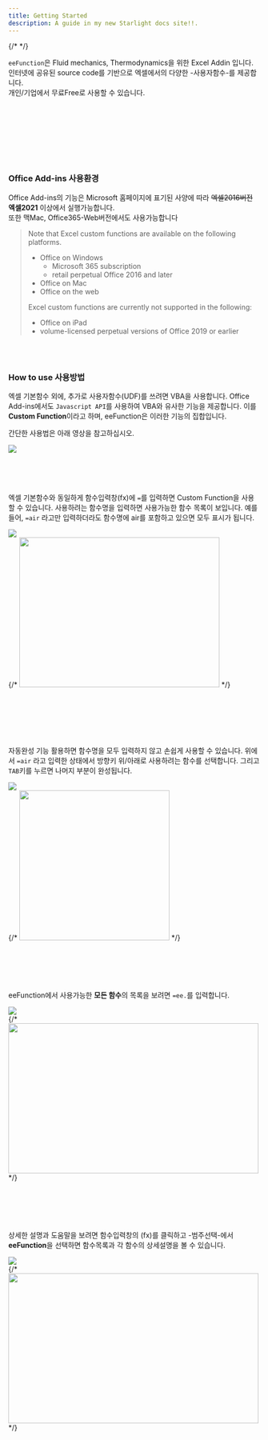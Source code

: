 ```yaml
---
title: Getting Started
description: A guide in my new Starlight docs site!!.
---
```




{/* <Discord title="Have a question or want to get involved?" cta="Join our Discord"/> */}



`eeFunction`은 Fluid mechanics, Thermodynamics을 위한 Excel Addin 입니다.
인터넷에 공유된 source code를 기반으로 엑셀에서의 다양한 -사용자함수-를 제공합니다.    
개인/기업에서 무료Free로 사용할 수 있습니다.

<br/>

<LinkCard
  title="Goto installation manual page"
  description="아직 본 페이지는 작성 중입니다. 위 사이트에서 설치하세요"
  href="https://theangkko.github.io/eefunctionmanual"
/>


<br/><br/>

<br/><br/>


### Office Add-ins 사용환경

Office Add-ins의 기능은 Microsoft 홈페이지에 표기된 사양에 따라 ~~엑셀2016버전~~ __엑셀2021__ 이상에서 실행가능합니다.   
또한 맥Mac, Office365-Web버전에서도 사용가능합니다


> Note that Excel custom functions are available on the following platforms.
> - Office on Windows
>     - Microsoft 365 subscription
>     - retail perpetual Office 2016 and later
> - Office on Mac
> - Office on the web      
>    
> Excel custom functions are currently not supported in the following:   
> - Office on iPad
> - volume-licensed perpetual versions of Office 2019 or earlier


<br/> 
<br/> 


### How to use 사용방법
엑셀 기본함수 외에, 추가로 사용자함수(UDF)를 쓰려면 VBA을 사용합니다.
Office Add-ins에서도 `Javascript API`를 사용하여 VBA와 유사한 기능을 제공합니다. 이를 **Custom Function**이라고 하며, eeFunction은 이러한 기능의 집합입니다.

간단한 사용법은 아래 영상을 참고하십시오.

![](https://learn.microsoft.com/en-us/office/dev/add-ins/images/spherevolumenew.gif)

<br/>
<br/>
<br/>
   
엑셀 기본함수와 동일하게 함수입력창(fx)에 `=`를 입력하면 Custom Function을 사용할 수 있습니다. 사용하려는 함수명을 입력하면 사용가능한 함수 목록이 보입니다.
예를 들어, `=air` 라고만 입력하더라도 함수명에 air를 포함하고 있으면 모두 표시가 됩니다.

![](../../../assets/eefunction/230531_ee010InputFunction.jpg)    
{/* <img src="../../../assets/eefunction/230531_ee010InputFunction.jpg" width="400" height="300" />     */}
 
<br/>
<br/>
<br/>
<br/>
<br/>
   
자동완성 기능 활용하면 함수명을 모두 입력하지 않고 손쉽게 사용할 수 있습니다. 위에서 `=air` 라고 입력한 상태에서 방향키 위/아래로 사용하려는 함수를 선택합니다. 그리고 `TAB`키를 누르면 나머지 부분이 완성됩니다.

![](../../../assets/eefunction/230531_ee011InputFunction.jpg)    
{/* <img src="../../../assets/eefunction/230531_ee011InputFunction.jpg" width="300" height="300" /> */}

<br/>
<br/>
<br/>
<br/>


eeFunction에서 사용가능한 **모든 함수**의 목록을 보려면 `=ee.`를 입력합니다.   

![](../../../assets/eefunction/230531_ee012InputFunction.jpg)   
{/* <img src="../../../assets/eefunction/230531_ee012InputFunction.jpg" width="500px" height="300px" /> */}

<br/>
<br/>
<br/>
<br/>

상세한 설명과 도움말을 보려면 함수입력창의 (fx)를 클릭하고 -범주선택-에서 **eeFunction**을 선택하면 함수목록과 각 함수의 상세설명을 볼 수 있습니다. 

![](../../../assets/eefunction/230531_ee013InputFunction.jpg)  
{/* <img src="../../../assets/eefunction/230531_ee013InputFunction.jpg" width="500px" height="300px" /> */}


<br/>
<br/>
<br/>
<br/>


